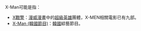 X-Man可能是指：

*[[X戰警|X戰警]]：[[漫威漫畫|漫威漫畫]]中的[[超級英雄|超級英雄]]團體，X-MEN相關電影已有九部。
*[[X-Man_(韓國節目)|X-Man (韓國節目)]]：[[韓國|韓國]]綜藝節目。

{{disambig|cat=非中文名称消歧义}}